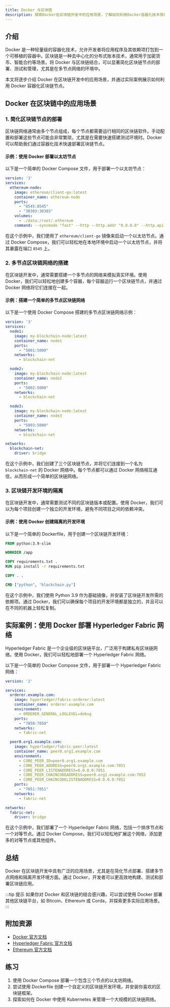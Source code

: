 ```yaml
---
title: Docker 与区块链
description: 探索Docker在区块链开发中的应用场景，了解如何利用Docker容器化技术简化区块链节点的部署和管理。
---
```


## 介绍

Docker 是一种轻量级的容器化技术，允许开发者将应用程序及其依赖项打包到一个可移植的容器中。区块链是一种去中心化的分布式账本技术，通常用于加密货币、智能合约等场景。将 Docker 与区块链结合，可以显著简化区块链节点的部署、测试和管理，尤其是在多节点网络的环境中。

本文将逐步介绍 Docker 在区块链开发中的应用场景，并通过实际案例展示如何利用 Docker 容器化区块链节点。

## Docker 在区块链中的应用场景

### 1. 简化区块链节点的部署

区块链网络通常由多个节点组成，每个节点都需要运行相同的区块链软件。手动配置和部署这些节点可能会非常繁琐，尤其是在需要快速搭建测试环境时。Docker 可以帮助我们通过容器化技术快速部署区块链节点。

#### 示例：使用 Docker 部署以太坊节点

以下是一个简单的 Docker Compose 文件，用于部署一个以太坊节点：

```yaml
version: '3'
services:
  ethereum-node:
    image: ethereum/client-go:latest
    container_name: ethereum-node
    ports:
      - "8545:8545"
      - "30303:30303"
    volumes:
      - ./data:/root/.ethereum
    command: --syncmode "fast" --http --http.addr "0.0.0.0" --http.api "eth,net,web3"
```

在这个示例中，我们使用了 `ethereum/client-go` 镜像来启动一个以太坊节点。通过 Docker Compose，我们可以轻松地在本地环境中启动一个以太坊节点，并将其暴露在端口 `8545` 上。

### 2. 多节点区块链网络的搭建

在区块链开发中，通常需要搭建一个多节点的网络来模拟真实环境。使用 Docker，我们可以轻松地创建多个容器，每个容器运行一个区块链节点，并通过 Docker 网络将它们连接在一起。

#### 示例：搭建一个简单的多节点区块链网络

以下是一个使用 Docker Compose 搭建的多节点区块链网络示例：

```yaml
version: '3'
services:
  node1:
    image: my-blockchain-node:latest
    container_name: node1
    ports:
      - "5001:5000"
    networks:
      - blockchain-net

  node2:
    image: my-blockchain-node:latest
    container_name: node2
    ports:
      - "5002:5000"
    networks:
      - blockchain-net

  node3:
    image: my-blockchain-node:latest
    container_name: node3
    ports:
      - "5003:5000"
    networks:
      - blockchain-net

networks:
  blockchain-net:
    driver: bridge
```

在这个示例中，我们创建了三个区块链节点，并将它们连接到一个名为 `blockchain-net` 的 Docker 网络中。每个节点都可以通过 Docker 网络相互通信，从而形成一个简单的区块链网络。

### 3. 区块链开发环境的隔离

在区块链开发中，通常需要测试不同的区块链版本或配置。使用 Docker，我们可以为每个项目创建一个独立的开发环境，避免不同项目之间的依赖冲突。

#### 示例：使用 Docker 创建隔离的开发环境

以下是一个简单的 Dockerfile，用于创建一个区块链开发环境：

```dockerfile
FROM python:3.9-slim

WORKDIR /app

COPY requirements.txt .
RUN pip install -r requirements.txt

COPY . .

CMD ["python", "blockchain.py"]
```

在这个示例中，我们使用 Python 3.9 作为基础镜像，并安装了区块链开发所需的依赖项。通过 Docker，我们可以确保每个项目的开发环境都是独立的，并且可以在不同的机器上轻松复制。

## 实际案例：使用 Docker 部署 Hyperledger Fabric 网络

Hyperledger Fabric 是一个企业级的区块链平台，广泛用于构建私有区块链网络。使用 Docker，我们可以轻松地部署一个 Hyperledger Fabric 网络。

以下是一个简单的 Docker Compose 文件，用于部署一个 Hyperledger Fabric 网络：

```yaml
version: '2'

services:
  orderer.example.com:
    image: hyperledger/fabric-orderer:latest
    container_name: orderer.example.com
    environment:
      - ORDERER_GENERAL_LOGLEVEL=debug
    ports:
      - "7050:7050"
    networks:
      - fabric-net

  peer0.org1.example.com:
    image: hyperledger/fabric-peer:latest
    container_name: peer0.org1.example.com
    environment:
      - CORE_PEER_ID=peer0.org1.example.com
      - CORE_PEER_ADDRESS=peer0.org1.example.com:7051
      - CORE_PEER_LISTENADDRESS=0.0.0.0:7051
      - CORE_PEER_CHAINCODEADDRESS=peer0.org1.example.com:7052
      - CORE_PEER_CHAINCODELISTENADDRESS=0.0.0.0:7052
    ports:
      - "7051:7051"
    networks:
      - fabric-net

networks:
  fabric-net:
    driver: bridge
```

在这个示例中，我们部署了一个 Hyperledger Fabric 网络，包括一个排序节点和一个对等节点。通过 Docker Compose，我们可以轻松地扩展这个网络，添加更多的对等节点或其他组件。

## 总结

Docker 在区块链开发中具有广泛的应用场景，尤其是在简化节点部署、搭建多节点网络和隔离开发环境方面。通过 Docker，开发者可以更高效地构建、测试和部署区块链应用。

:::tip 提示
如果你对 Docker 和区块链的结合感兴趣，可以尝试使用 Docker 部署其他区块链平台，如 Bitcoin、Ethereum 或 Corda，并探索更多实际应用场景。
:::

## 附加资源

- [Docker 官方文档](https://docs.docker.com/)
- [Hyperledger Fabric 官方文档](https://hyperledger-fabric.readthedocs.io/)
- [Ethereum 官方文档](https://ethereum.org/en/developers/docs/)

## 练习

1. 使用 Docker Compose 部署一个包含三个节点的以太坊网络。
2. 尝试使用 Dockerfile 创建一个自定义的区块链开发环境，并安装你喜欢的区块链框架。
3. 探索如何在 Docker 中使用 Kubernetes 来管理一个大规模的区块链网络。